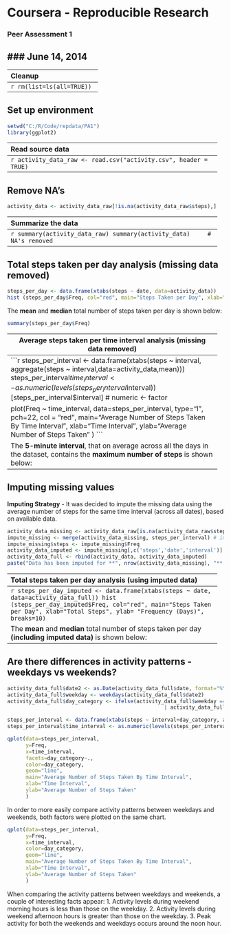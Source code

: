 Coursera - Reproducible Research
================================
### Peer Assessment 1
### June 14, 2014
--------------------------------

---------------------------------------------------------------------
Cleanup
---------------------------------------------------------------------
```r
rm(list=ls(all=TRUE))
```
---------------------------------------------------------------------
Set up environment
---------------------------------------------------------------------
```r
setwd("C:/R/Code/repdata/PA1")
library(ggplot2)
```
---------------------------------------------------------------------
Read source data
---------------------------------------------------------------------
```r
activity_data_raw <- read.csv("activity.csv", header = TRUE)
```
---------------------------------------------------------------------
Remove NA's
---------------------------------------------------------------------
```r
activity_data <- activity_data_raw[!is.na(activity_data_raw$steps),]
```
---------------------------------------------------------------------
Summarize the data
---------------------------------------------------------------------
```r
summary(activity_data_raw)
summary(activity_data)     # NA's removed
```
---------------------------------------------------------------------
Total steps taken per day analysis (missing data removed)
---------------------------------------------------------------------
```r
steps_per_day <- data.frame(xtabs(steps ~ date, data=activity_data))
hist (steps_per_day$Freq, col="red", main="Steps Taken per Day", xlab="Total Steps", ylab= "Frequency (Days)", breaks=10)
```

The **mean** and **median** total number of steps taken per day is shown below:
```r
summary(steps_per_day$Freq)
```
---------------------------------------------------------------------
Average steps taken per time interval analysis (missing data removed)
---------------------------------------------------------------------
```r
steps_per_interval <- data.frame(xtabs(steps ~ interval, aggregate(steps ~ interval,data=activity_data,mean)))
steps_per_interval$time_interval <- as.numeric(levels(steps_per_interval$interval))[steps_per_interval$interval] # numeric <- factor

plot(Freq ~ time_interval,
     data=steps_per_interval,
     type="l",
     pch=22,
     col = "red",
     main="Average Number of Steps Taken By Time Interval",
     xlab="Time Interval",
     ylab="Average Number of Steps Taken" )
```

The **5-minute interval**, that on average across all the days in the dataset, contains the **maximum number of steps** is shown below:
```r
max_steps <- max(steps_per_interval$Freq)
steps_per_interval_max <- steps_per_interval[steps_per_interval$Freq == max_steps,]
max_interval <- steps_per_interval_max$time_interval
paste("5-minute interval:",max_interval)
```
---------------------------------------------------------------------
Imputing missing values
---------------------------------------------------------------------

**Imputing Strategy** - It was decided to impute the missing data using the average number of steps for the same time interval (across all dates), based on available data.
```r
activity_data_missing <- activity_data_raw[is.na(activity_data_raw$steps),]
impute_missing <- merge(activity_data_missing, steps_per_interval) # impute missing values using average interval steps
impute_missing$steps <- impute_missing$Freq
activity_data_imputed <- impute_missing[,c('steps','date','interval')]
activity_data_full <- rbind(activity_data, activity_data_imputed)
paste("Data has been imputed for **", nrow(activity_data_missing), "** missing rows.")
```
---------------------------------------------------------------------
Total steps taken per day analysis (using imputed data)
---------------------------------------------------------------------
```r
steps_per_day_imputed <- data.frame(xtabs(steps ~ date, data=activity_data_full))
hist (steps_per_day_imputed$Freq, col="red", main="Steps Taken per Day", xlab="Total Steps", ylab= "Frequency (Days)", breaks=10)
```

The **mean** and **median** total number of steps taken per day **(including imputed data)** is shown below:
```r
summary(steps_per_day_imputed$Freq)
```
Compare these statistics to the same statistics derived from the dataset with **missing data removed**:
```r
summary(steps_per_day$Freq)
```
Imputing the missing data had a significant affect on both the first quartile and the mean, with little to no effect on the third quartile. In both cases, the first quartile and mean were significantly increased.

---------------------------------------------------------------------
 Are there differences in activity patterns - weekdays vs weekends?
---------------------------------------------------------------------
```r
activity_data_full$date2 <- as.Date(activity_data_full$date, format="%Y-%m-%d")
activity_data_full$weekday <- weekdays(activity_data_full$date2)
activity_data_full$day_category <- ifelse(activity_data_full$weekday == "Saturday" 
                                                   | activity_data_full$weekday == "Sunday" , c("weekend"), c("weekday"))

steps_per_interval <- data.frame(xtabs(steps ~ interval+day_category, aggregate(steps ~ interval+day_category,data=activity_data_full,mean)))
steps_per_interval$time_interval <- as.numeric(levels(steps_per_interval$interval))[steps_per_interval$interval] # numeric <- factor

qplot(data=steps_per_interval, 
      y=Freq, 
      x=time_interval, 
      facets=day_category~.,
      color=day_category,
      geom="line",
      main="Average Number of Steps Taken By Time Interval",
      xlab="Time Interval",
      ylab="Average Number of Steps Taken" 
      )
```

In order to more easily compare activity patterns between weekdays and weekends, both factors were plotted on the same chart.
```r
qplot(data=steps_per_interval, 
      y=Freq, 
      x=time_interval, 
      color=day_category,
      geom="line",
      main="Average Number of Steps Taken By Time Interval",
      xlab="Time Interval",
      ylab="Average Number of Steps Taken" 
      )
```

When comparing the activity patterns between weekdays and weekends, a couple of interesting facts appear:
  1. Activity levels during weekend morning hours is less than those on the weekday.
  2. Activity levels during weekend afternoon hours is greater than those on the weekday.
  3. Peak activity for both the weekends and weekdays occurs around the noon hour.